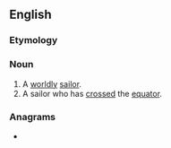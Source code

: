 ==English==

===Etymology===
{{compound|en|shell|back}}
{{rfe|...but why?|lang=en}}

===Noun===
{{en-noun}}

# A [[worldly]] [[sailor]].
# A sailor who has [[cross]]ed the [[equator]].

===Anagrams===
* {{anagrams|en|back shell|backshell}}